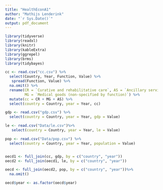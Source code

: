 ```yaml
---
title: "HealthEconA1"
author: "Mathijs Lenderink"
date: "`r Sys.Date()`"
output: pdf_document
---
```






```r
library(tidyverse)
library(readxl)
library(knitr)
library(kableExtra)
library(ggrepel)
library(brms)
library(tidybayes)
```


```r

cc <- read.csv("cc.csv") %>% 
  select(Country, Year, Function, Value) %>%
   spread(Function, Value) %>%
  na.omit() %>%
  rename(CR = `Curative and rehabilitative care`, AS = `Ancillary services (non-specified by function)`,
         MG = `Medical goods (non-specified by function)`) %>%
  mutate(cc = CR + MG + AS) %>%
  select(country = Country, year = Year, cc)

gdp <- read.csv("gdp.csv") %>%
  select(country = Country, year = Year, gdp = Value) 

le <- read.csv("Data/le.csv")%>%
   select(country = Country, year = Year, le = Value) 

pop <- read.csv("Data/pop.csv") %>%
  select(country = Country, year = Year, population = Value)


oecd1 <- full_join(cc, gdp, by = c("country", "year"))
oecd2 <- full_join(oecd1, le, by = c("country", "year")) 

oecd <- full_join(oecd2, pop, by = c("country", "year"))%>%
  na.omit()

oecd$year <- as.factor(oecd$year)
```

